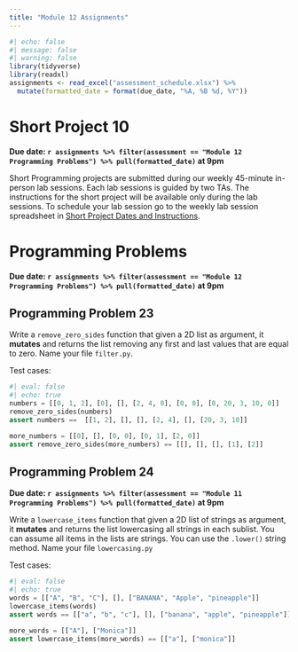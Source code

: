 ```yaml
---
title: "Module 12 Assignments"
---
```



```r
#| echo: false
#| message: false
#| warning: false
library(tidyverse)
library(readxl)
assignments <- read_excel("assessment_schedule.xlsx") %>% 
  mutate(formatted_date = format(due_date, "%A, %B %d, %Y"))
```

# Short Project 10

**Due date: `r assignments %>% filter(assessment == "Module 12 Programming Problems") %>% pull(formatted_date)` at 9pm**

Short Programming projects are submitted during our weekly 45-minute in-person lab sessions. Each lab sessions is guided by two TAs. The instructions for the short project will be available only during the lab sessions. To schedule your lab session go to the weekly lab session spreadsheet in [Short Project Dates and Instructions](short-projects.html).

# Programming Problems

**Due date: `r assignments %>% filter(assessment == "Module 12 Programming Problems") %>% pull(formatted_date)` at 9pm**

## Programming Problem 23


Write a `remove_zero_sides` function that given a 2D list as argument, it **mutates** and returns the list removing any first and last values that are equal to zero. Name your file `filter.py`.

Test cases:
```python
#| eval: false
#| echo: true
numbers = [[0, 1, 2], [0], [], [2, 4, 0], [0, 0], [0, 20, 3, 10, 0]]
remove_zero_sides(numbers)
assert numbers ==  [[1, 2], [], [], [2, 4], [], [20, 3, 10]]

more_numbers = [[0], [], [0, 0], [0, 1], [2, 0]]
assert remove_zero_sides(more_numbers) == [[], [], [], [1], [2]]
```


## Programming Problem 24

**Due date: `r assignments %>% filter(assessment == "Module 11 Programming Problems") %>% pull(formatted_date)` at 9pm**

Write a `lowercase_items` function that given a 2D list of strings as argument, it **mutates** and returns the list lowercasing all strings in each sublist. You can assume all items in the lists are strings. You can use the `.lower()` string method. Name your file `lowercasing.py`

Test cases:
```python
#| eval: false
#| echo: true
words = [["A", "B", "C"], [], ["BANANA", "Apple", "pineapple"]]
lowercase_items(words)
assert words == [["a", "b", "c"], [], ["banana", "apple", "pineapple"]]

more_words = [["A"], ["Monica"]]
assert lowercase_items(more_words) == [["a"], ["monica"]]
```